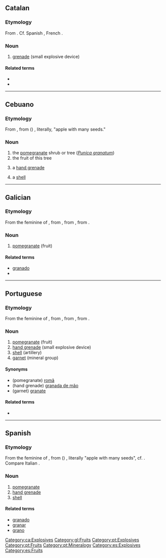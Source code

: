 {{also|Granada}}
==Catalan==

===Etymology===
From {{m|ca|granar}}. Cf. Spanish {{m|es|granada}}, French {{m|fr|grenade}}.

===Noun===
{{ca-noun|f}}

# [[grenade]] (small explosive device)

====Related terms====
* {{l|ca|granader}}
* {{l|ca|granat}}

[[Category:ca:Explosives]]

----

==Cebuano==

===Etymology===
From {{der|ceb|es|granada}}, from {{der|ceb|la|-}} ({{m|la|mālum}}) {{m|la|granātum}}, literally, "apple with many seeds."

===Noun===
{{head|ceb|noun}}

# the [[pomegranate]] shrub or tree (''[[Punica granatum]]'')
# the fruit of this tree
# {{lb|ceb|military}} a [[hand grenade]]
# {{lb|ceb|weaponry}} a [[shell]] 

{{C|ceb|Explosives|Fruits|Trees|Myrtales order plants}}

----

==Galician==

===Etymology===
From the feminine of {{inh|gl|la|grānātum||pomegranate}}, from {{m|la|grānātus||having many seeds}}, from {{m|la|grānum||seed, grain}}, from {{der|gl|ine-pro|*ǵr̥h₂nóm||grain}}.

===Noun===
{{gl-noun|f}}

# [[pomegranate]] (fruit)

====Related terms====
* [[granado]]
* {{l|gl|milgranda}}

[[Category:gl:Fruits]]

----

==Portuguese==

===Etymology===
From the feminine of {{inh|pt|la|grānātum||pomegranate}}, from {{m|la|grānātus||having many seeds}}, from {{m|la|grānum||seed, grain}}, from {{der|pt|ine-pro|*ǵr̥h₂nóm||grain}}.

===Noun===
{{pt-noun|f|s}}

# [[pomegranate]] (fruit)
# [[hand grenade]] (small explosive device)
# [[shell]] (artillery)
# [[garnet]] (mineral group)

====Synonyms====
* (pomegranate) [[romã]]
* (hand grenade) [[granada de mão]]
* (garnet) [[granate]]

====Related terms====
* {{l|pt|milgrada}}

[[Category:pt:Explosives]]
[[Category:pt:Fruits]]
[[Category:pt:Mineralogy]]

----

==Spanish==

===Etymology===
From the feminine of {{m|es|granado}}, from ({{m|la|mālum}}) {{m|la|granātum}}, literally "apple with many seeds", cf. {{m|es|granado}}. Compare Italian {{m|it|melagranata}}.

===Noun===
{{es-noun|f}}

# [[pomegranate]] {{gloss|fruit}}
# [[hand grenade]]
# [[shell]] {{gloss|artillery}}

====Related terms====
* [[granado]]
* [[granar]]
* [[grano]]

[[Category:es:Explosives]]
[[Category:es:Fruits]]
